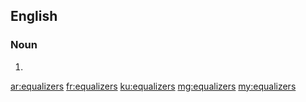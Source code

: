 ==English==

===Noun===
{{head|en|plural}}

# {{plural of|equalizer|lang=en|nocat=1}}

[[ar:equalizers]]
[[fr:equalizers]]
[[ku:equalizers]]
[[mg:equalizers]]
[[my:equalizers]]